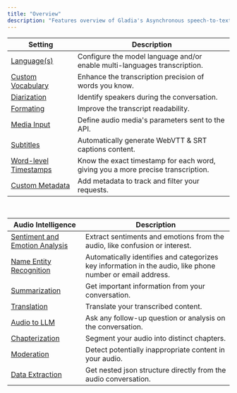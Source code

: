 ```yaml
---
title: "Overview"
description: "Features overview of Gladia's Asynchronous speech-to-text (STT) API."
---
```


| **Setting**                                                 | **Description**                                                                  |
|-------------------------------------------------------------|----------------------------------------------------------------------------------|
| [Language(s)](/chapters/settings/language-options)          | Configure the model language and/or enable multi-languages transcription.        |
| [Custom Vocabulary](/chapters/settings/vocabulary-spelling) | Enhance the transcription precision of words you know.                           |
| [Diarization](/chapters/settings/diarization)               | Identify speakers during the conversation.                                       |
| [Formating](/chapters/settings/formatting)                  | Improve the transcript readability.                                              |
| [Media Input](/chapters/settings/media)                     | Define audio media's parameters sent to the API.                                 |
| [Subtitles](/chapters/pre-recorded-stt/captions)            | Automatically generate WebVTT & SRT captions content.                            |
| [Word-level Timestamps](/chapters/settings/word-timestamps) | Know the exact timestamp for each word, giving you a more precise transcription. |
| [Custom Metadata](/chapters/settings/custom-metadata)       | Add metadata to track and filter your requests.                                  |

<br/>

| **Audio Intelligence**                                                                  | **Description**                                                                                            |
|-----------------------------------------------------------------------------------------|------------------------------------------------------------------------------------------------------------|
| [Sentiment and Emotion Analysis](/chapters/audio-intelligence/pages/sentiment-analysis) | Extract sentiments and emotions from the audio, like confusion or interest.                                |
| [Name Entity Recognition](/chapters/audio-intelligence/pages/named-entity-recognition)  | Automatically identifies and categorizes key information in the audio, like phone number or email address. |
| [Summarization](/chapters/audio-intelligence/pages/summarization)                       | Get important information from your conversation.                                                          |
| [Translation](/chapters/audio-intelligence/pages/translation)                           | Translate your transcribed content.                                                                        |
| [Audio to LLM](/chapters/audio-intelligence/pages/audio-to-llm)                         | Ask any follow-up question or analysis on the conversation.                                                |
| [Chapterization](/chapters/audio-intelligence/pages/chapterization)                     | Segment your audio into distinct chapters.                                                                 |
| [Moderation](/chapters/audio-intelligence/pages/moderation)                             | Detect potentially inappropriate content in your audio.                                                    |
| [Data Extraction](/chapters/audio-intelligence/pages/structured-data-extraction)        | Get nested json structure directly from the audio conversation.                                            |

